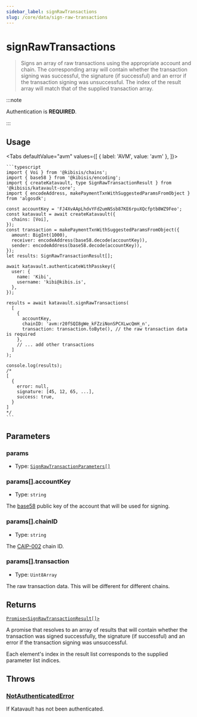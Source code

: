 ```yaml
---
sidebar_label: signRawTransactions
slug: /core/data/sign-raw-transactions
---
```



<!-- components -->

<!-- constants -->

# signRawTransactions

> Signs an array of raw transactions using the appropriate account and chain.
> The corresponding array will contain whether the transaction signing was successful, the signature (if successful) and an error if the transaction signing was unsuccessful.
> The index of the result array will match that of the supplied transaction array.

:::note

Authentication is **REQUIRED**.

:::

<SectionBreak />

## Usage

<Tabs
  defaultValue="avm"
  values={[
    { label: 'AVM', value: 'avm' },
  ]}>
  <TabItem value="avm">

    ```typescript
    import { Voi } from '@kibisis/chains';
    import { base58 } from '@kibisis/encoding';
    import { createKatavault, type SignRawTransactionResult } from '@kibisis/katavault-core';
    import { encodeAddress, makePaymentTxnWithSuggestedParamsFromObject } from 'algosdk';

    const accountKey = 'FJ4XvAApLhdvYFd2umNSsb87KE6rpuXQcfptb8WZ9Feo';
    const katavault = await createKatavault({
      chains: [Voi],
    });
    const transaction = makePaymentTxnWithSuggestedParamsFromObject({
      amount: BigInt(1000),
      receiver: encodeAddress(base58.decode(accountKey)),
      sender: encodeAddress(base58.decode(accountKey)),
    });
    let results: SignRawTransactionResult[];

    await katavault.authenticateWithPasskey({
      user: {
        name: 'Kibi',
        username: 'kibi@kibis.is',
      },
    });

    results = await katavault.signRawTransactions(
      [
        {
          accountKey,
          chainID: 'avm:r20fSQI8gWe_kFZziNonSPCXLwcQmH_n',
          transaction: transaction.toByte(), // the raw transaction data is required
        },
        // ... add other transactions
      ]
    );

    console.log(results);
    /*
    [
      {
        error: null,
        signature: [45, 12, 65, ...],
        success: true,
      }
    ]
    */
    ```

  </TabItem>
</Tabs>

<SectionBreak />

## Parameters

### params

* Type: [`SignRawTransactionParameters[]`](04-glossary/02-types.mdx#signrawtransactionparameters)

### params[].accountKey

* Type: `string`

The <a href={BASE_58_SPECIFICATION_URL} rel="noopener noreferrer" target="_blank">base58</a> public key of the account that will be used for signing.

### params[].chainID

* Type: `string`

The <a href={CAIP_002_SPECIFICATION_URL} rel="noopener noreferrer" target="_blank">CAIP-002</a> chain ID.

### params[].transaction

* Type: `Uint8Array`

The raw transaction data. This will be different for different chains.

<SectionBreak />

## Returns

[`Promise<SignRawTransactionResult[]>`](04-glossary/02-types.mdx#signrawtransactionresult)

A promise that resolves to an array of results that will contain whether the transaction was signed successfully, the signature (if successful) and an error if the transaction signing was unsuccessful.

Each element's index in the result list corresponds to the supplied parameter list
indices.

## Throws

### [NotAuthenticatedError](04-glossary/03-errors.mdx#notauthenticatederror)

If Katavault has not been authenticated.
